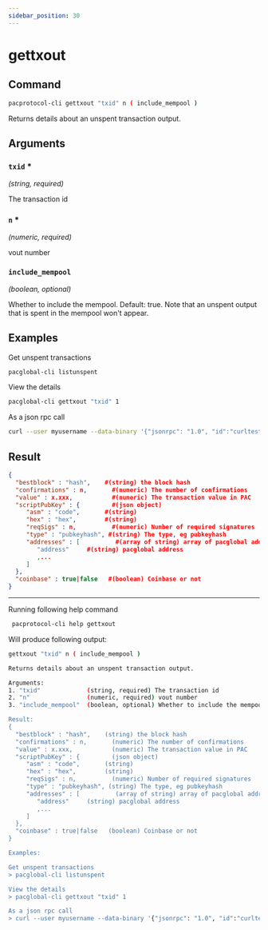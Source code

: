 ```yaml
---
sidebar_position: 30
---
```


# gettxout
## Command

```bash
pacprotocol-cli gettxout "txid" n ( include_mempool )
```

Returns details about an unspent transaction output.



## Arguments

### `txid` <span class='asterisk'>*</span>
*(string, required)*

The transaction id


### `n` <span class='asterisk'>*</span>
*(numeric, required)*

vout number


### `include_mempool` 
*(boolean, optional)*

Whether to include the mempool. Default: true.     Note that an unspent output that is spent in the mempool won't appear.


## Examples


Get unspent transactions

```bash
pacglobal-cli listunspent 
```



View the details

```bash
pacglobal-cli gettxout "txid" 1
```



As a json rpc call

```bash
curl --user myusername --data-binary '{"jsonrpc": "1.0", "id":"curltest", "method": "gettxout", "params": ["txid", 1] }' -H 'content-type: text/plain;' http://127.0.0.1:1111/
```
## Result
```json
{
  "bestblock" : "hash",    #(string) the block hash
  "confirmations" : n,       #(numeric) The number of confirmations
  "value" : x.xxx,           #(numeric) The transaction value in PAC
  "scriptPubKey" : {         #(json object)
     "asm" : "code",       #(string) 
     "hex" : "hex",        #(string) 
     "reqSigs" : n,          #(numeric) Number of required signatures
     "type" : "pubkeyhash", #(string) The type, eg pubkeyhash
     "addresses" : [          #(array of string) array of pacglobal addresses
        "address"     #(string) pacglobal address
        ,...
     ]
  },
  "coinbase" : true|false   #(boolean) Coinbase or not
}
```


___

Running following help command
```bash
 pacprotocol-cli help gettxout
```
Will produce following output:


```bash
gettxout "txid" n ( include_mempool )

Returns details about an unspent transaction output.

Arguments:
1. "txid"             (string, required) The transaction id
2. "n"                (numeric, required) vout number
3. "include_mempool"  (boolean, optional) Whether to include the mempool. Default: true.     Note that an unspent output that is spent in the mempool won't appear.

Result:
{
  "bestblock" : "hash",    (string) the block hash
  "confirmations" : n,       (numeric) The number of confirmations
  "value" : x.xxx,           (numeric) The transaction value in PAC
  "scriptPubKey" : {         (json object)
     "asm" : "code",       (string) 
     "hex" : "hex",        (string) 
     "reqSigs" : n,          (numeric) Number of required signatures
     "type" : "pubkeyhash", (string) The type, eg pubkeyhash
     "addresses" : [          (array of string) array of pacglobal addresses
        "address"     (string) pacglobal address
        ,...
     ]
  },
  "coinbase" : true|false   (boolean) Coinbase or not
}

Examples:

Get unspent transactions
> pacglobal-cli listunspent 

View the details
> pacglobal-cli gettxout "txid" 1

As a json rpc call
> curl --user myusername --data-binary '{"jsonrpc": "1.0", "id":"curltest", "method": "gettxout", "params": ["txid", 1] }' -H 'content-type: text/plain;' http://127.0.0.1:1111/

```

